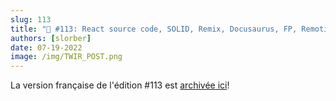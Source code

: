 ```yaml
---
slug: 113
title: "📨 #113: React source code, SOLID, Remix, Docusaurus, FP, Remotion, Rapier, Hermes, RN at Airbnb..."
authors: [slorber]
date: 07-19-2022
image: /img/TWIR_POST.png
---
```


La version française de l'édition #113 est [archivée ici](https://www.getrevue.co/profile/sebastien-lorber/issues/react-hebdo-113-react-source-code-solid-remix-docusaurus-fp-remotion-rapier-hermes-rn-at-airbnb-1264859)!
